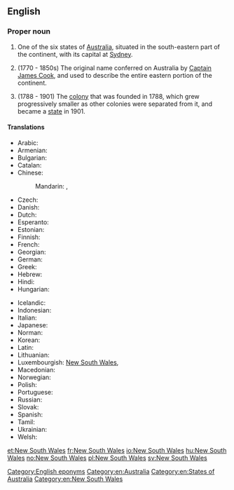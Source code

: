 ==English==
{{wikipedia}}

===Proper noun===
{{en-proper noun|head=[[new|New]] [[South]] [[Wales]]}}

# One of the six states of [[Australia]], situated in the south-eastern part of the continent, with its capital at [[Sydney]].
# {{label|en|historical}} (1770 - 1850s) The original name conferred on Australia by [[w:Captain James Cook|Captain James Cook]], and used to describe the entire eastern portion of the continent.
# {{label|en|historical}} (1788 - 1901) The [[colony]] that was founded in 1788, which grew progressively smaller as other colonies were separated from it, and became a [[state]] in 1901.

====Translations====
{{trans-top|one state of Australia}}
* Arabic: {{t|ar|نْيُو سَاوْث وِيلْز|m|tr=nyū sawṯ weylz}}
* Armenian: {{t|hy|Նոր Հարավային Ուելս}}
* Bulgarian: {{t|bg|Нов Южен Уелс|m|tr=Nov Júžen Uéls|sc=Cyrl}}
* Catalan: {{t|ca|Nova Gal·les del Sud}}
* Chinese:
*: Mandarin: {{t|cmn|新南威爾士|sc=Hani}}, {{t+|cmn|新南威尔士|tr=Xīn-Nán-Wēi'ěrshì|sc=Hani}}
* Czech: {{t|cs|Nový Jižní Wales|m}}
* Danish: {{t|da|New South Wales}}
* Dutch: {{t+|nl|Nieuw-Zuid-Wales}}
* Esperanto: {{t|eo|Novsudkimrio}}
* Estonian: {{t|et|Uus-Lõuna-Wales}}
* Finnish: {{t|fi|Uusi-Etelä-Wales}}
* French: {{t|fr|Nouvelle-Galles-du-Sud|f}}
* Georgian: {{t|ka|ახალი სამხრეთ უელსი}}
* German: {{t|de|New South Wales|n}}
* Greek: {{t|el|Νέα Νότια Ουαλία|f}}
* Hebrew: {{t|he|ניו סאות' ויילס|sc=Hebr}}
* Hindi: {{t|hi|न्यू साउथ वेल्स|tr=n'yū sā'uth vels|sc=Deva}}
* Hungarian: {{t+|hu|Új-Dél-Wales}}
{{trans-mid}}
* Icelandic: {{t|is|Nýja Suður Wales}}
* Indonesian: {{t|id|New South Wales}}
* Italian: {{t|it|Nuovo Galles del Sud|m}}
* Japanese: {{t|ja|ニューサウスウェールズ|tr=Nyū-Sausu-Wēruzu|sc=Jpan}}
* Norman: {{t|nrf|Nouvelle Galles du Sud|f}}
* Korean: {{t|ko|뉴사우스웨일스|tr=Nyu-Sauseu-Weilseu|sc=Kore}}
* Latin: {{t|la|Nova Cambria Australis|f}}
* Lithuanian: {{t|lt|Naujasis Pietų Velsas}}
* Luxembourgish: [[#Luxembourgish|New South Wales]], {{t|lb|New South Wales}}
* Macedonian: {{t|mk|Нов Јужен Велс|m|tr=Nov Júžen Véls}}
* Norwegian: {{t+|no|New South Wales}}
* Polish: {{t|pl|Nowa Południowa Walia|f}}
* Portuguese: {{t|pt|Nova Gales do Sul|f}}
* Russian: {{t|ru|Но́вый Ю́жный Уэ́льс|m}}
* Slovak: {{t|sk|Nový Južný Wales|m}}
* Spanish: {{t|es|Nueva Gales del Sur|f}}
* Tamil: {{t|ta|நியூ சவுத் வேல்ஸ்|sc=Taml}}
* Ukrainian: {{t|uk|Новий Південний Вельс|m|tr=Novýj Pivdénnyj Vel's|sc=Cyrl}}
* Welsh: {{t|cy|De Cymru Newydd}}
{{trans-bottom}}

[[Category:English eponyms]]
[[Category:en:Australia]]
[[Category:en:States of Australia]]
[[Category:en:New South Wales]]

[[et:New South Wales]]
[[fr:New South Wales]]
[[io:New South Wales]]
[[hu:New South Wales]]
[[no:New South Wales]]
[[pl:New South Wales]]
[[sv:New South Wales]]